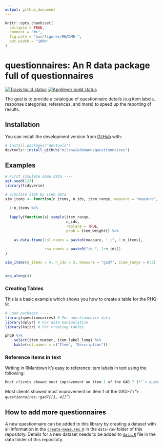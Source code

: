 ```yaml
---
output: github_document
---
```


<!-- README.md is generated from README.Rmd. Please edit that file -->

```r
knitr::opts_chunk$set(
  collapse = TRUE,
  comment = "#>",
  fig.path = "man/figures/README-",
  out.width = "100%"
)
```

# questionnaires: An R data package full of questionnaires

<!-- badges: start -->
[![Travis build status](https://travis-ci.com/milanwiedemann/questionnaires.svg?branch=master)](https://travis-ci.com/milanwiedemann/questionnaires)
[![AppVeyor build status](https://ci.appveyor.com/api/projects/status/github/milanwiedemann/questionnaires?branch=master&svg=true)](https://ci.appveyor.com/project/milanwiedemann/questionnaires)
<!-- badges: end -->

The goal is to provide a catalogue of questionnaire details (e.g item labels, response categories, references, and more) to speed up the reporting of results.

## Installation

You can install the development version from [GitHub](https://github.com/milanwiedemann/questionnaires) with:

``` r
# install.packages("devtools")
devtools::install_github("milanwiedemann/questionnaires")
```

## Examples

<!-- ### Creating figures -->


```r
# First simulate some data ----
set.seed(123)
library(tidyverse)

# Simulate item by item data
sim_items <- function(n_items, n_ids, item_range, measure = "measure", item_weight = NULL, id_weight = NULL) {
    
  1:n_items %>%
        
  lapply(function(x) sample(item_range, 
                            n_ids, 
                            replace = TRUE,
                            prob = item_weight)) %>% 
        
    as.data.frame(col.names = paste0(measure, "_i", 1:n_items),
                  
                  row.names = paste0("id_", 1:n_ids))
}

sim_items(n_items = 4, n_ids = 3, measure = "gad7", item_range = 0:3)
    

seq_along(4)

```


### Creating Tables

This is a basic example which shows you how to create a table for the PHQ-9:

```r
# Load packages ----
library(questionnaires) # For questionnaire data
library(dplyr) # For data manipulation
library(knitr) # For creating tables

phq9 %>%
    select(item_number, item_label_long) %>% 
    kable(col.names = c("Item", "Description"))

```

### Reference items in text 

Writing in RMardown it's easy to reference item labels in text using the following:

```r
Most clients showed most improvement on item 1 of the GAD-7 (*"`r questionnaires::gad7[[1, 4]]`"*)
```

Most clients showed most improvement on item 1 of the GAD-7 (*"`r questionnaires::gad7[[1, 4]]`"*)


## How to add more questionnaires

A new questionnaire can be added to this library by creating a dataset with all information in the [`create-measures.R`](data-raw/create-measures.R) in the `data-raw` folder of this repositoty.
Details for a new dataset needs to be added to [`data.R`](data/data.R) file in the data folder of this repositoty.
